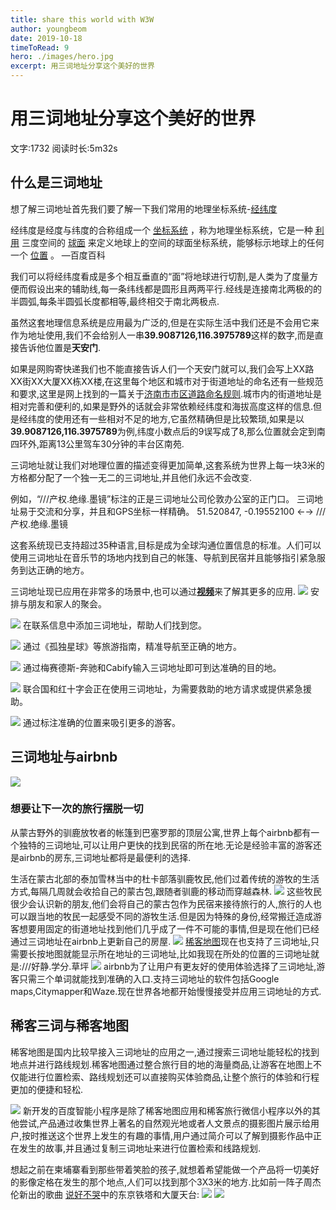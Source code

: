 ```yaml
---
title: share this world with W3W
author: youngbeom
date: 2019-10-18
timeToRead: 9
hero: ./images/hero.jpg
excerpt: 用三词地址分享这个美好的世界
---
```


# 用三词地址分享这个美好的世界
文字:1732    阅读时长:5m32s

## 什么是三词地址 
想了解三词地址首先我们要了解一下我们常用的地理坐标系统-[经纬度](https://baike.baidu.com/item/%E7%BB%8F%E7%BA%AC%E5%BA%A6)   

经纬度是经度与纬度的合称组成一个 [坐标系统](https://baike.baidu.com/item/%E5%9D%90%E6%A0%87%E7%B3%BB%E7%BB%9F/4725756) ，称为地理坐标系统，它是一种 [利用](https://baike.baidu.com/item/%E5%88%A9%E7%94%A8/882910) 三度空间的 [球面](https://baike.baidu.com/item/%E7%90%83%E9%9D%A2/5889102) 来定义地球上的空间的球面坐标系统，能够标示地球上的任何一个 [位置](https://baike.baidu.com/item/%E4%BD%8D%E7%BD%AE/36166) 。 —百度百科

我们可以将经纬度看成是多个相互垂直的“面”将地球进行切割,是人类为了度量方便而假设出来的辅助线,每一条纬线都是圆形且两两平行.经线是连接南北两极的的半圆弧,每条半圆弧长度都相等,最终相交于南北两极点.  

虽然这套地理信息系统是应用最为广泛的,但是在实际生活中我们还是不会用它来作为地址使用,我们不会给别人一串**39.9087126,116.3975789**这样的数字,而是直接告诉他位置是**天安门**. 

如果是网购寄快递我们也不能直接告诉人们一个天安门就可以,我们会写上XX路XX街XX大厦XX栋XX楼,在这里每个地区和城市对于街道地址的命名还有一些规范和要求,这里是网上找到的一篇关于[济南市市区道路命名规则](https://baike.baidu.com/item/%E6%B5%8E%E5%8D%97%E5%B8%82%E5%B8%82%E5%8C%BA%E9%81%93%E8%B7%AF%E5%91%BD%E5%90%8D%E8%A7%84%E5%88%99).城市内的街道地址是相对完善和便利的,如果是野外的话就会非常依赖经纬度和海拔高度这样的信息.但是经纬度的使用还有一些相对不足的地方,它虽然精确但是比较繁琐,如果是以**39.9087126,116.3975789**为例,纬度小数点后的9误写成了8,那么位置就会定到南四环外,距离13公里驾车30分钟的丰台区南苑.  

三词地址就让我们对地理位置的描述变得更加简单,这套系统为世界上每一块3米的方格都分配了一个独一无二的三词地址,并且他们永远不会改变.  

例如，“///产权.绝缘.墨镜”标注的正是三词地址公司伦敦办公室的正门口。
三词地址易于交流和分享，并且和GPS坐标一样精确。
51.520847,  -0.19552100 ←→  ///产权.绝缘.墨镜

这套系统现已支持超过35种语言,目标是成为全球沟通位置信息的标准。人们可以使用三词地址在音乐节的场地内找到自己的帐篷、导航到民宿并且能够指引紧急服务到达正确的地方。

三词地址现已应用在非常多的场景中,也可以通过[**视频**](https://player.youku.com/embed/XNDMwNDMwMDkzNg==?autoplay=true)来了解其更多的应用.
![](./images/share-this-world-with-W3W-1.jpg)
安排与朋友和家人的聚会。  

![](./images/share-this-world-with-W3W-2.jpg)
在联系信息中添加三词地址，帮助人们找到您。  

![](./images/share-this-world-with-W3W-3.jpg)
通过《孤独星球》等旅游指南，精准导航至正确的地方。  

![](./images/share-this-world-with-W3W-4.jpg)
通过梅赛德斯-奔驰和Cabify输入三词地址即可到达准确的目的地。  

![](./images/share-this-world-with-W3W-5.jpg)
联合国和红十字会正在使用三词地址，为需要救助的地方请求或提供紧急援助。 

![](./images/share-this-world-with-W3W-6.jpg)
通过标注准确的位置来吸引更多的游客。

## 三词地址与airbnb
![](./images/share-this-world-with-W3W-7.jpg)
### 想要让下一次的旅行摆脱一切
从蒙古野外的驯鹿放牧者的帐篷到巴塞罗那的顶层公寓,世界上每个airbnb都有一个独特的三词地址,可以让用户更快的找到民宿的所在地.无论是经验丰富的游客还是airbnb的房东,三词地址都将是最便利的选择.  

生活在蒙古北部的泰加雪林当中的杜卡部落驯鹿牧民,他们过着传统的游牧的生活方式,每隔几周就会收拾自己的蒙古包,跟随者驯鹿的移动而穿越森林.
![](./images/share-this-world-with-W3W-8.jpg)
这些牧民很少会认识新的朋友,他们会将自己的蒙古包作为民宿来接待旅行的人,旅行的人也可以跟当地的牧民一起感受不同的游牧生活.但是因为特殊的身份,经常搬迁造成游客想要用固定的街道地址找到他们几乎成了一件不可能的事情,但是现在他们已经通过三词地址在airbnb上更新自己的房屋.
![](./images/share-this-world-with-W3W-9.jpg)
[稀客地图](http://app.ckditu.com/)现在也支持了三词地址,只需要长按地图就能显示所在地址的三词地址,比如我现在所处的位置的三词地址就是:///好静.学分.草坪
![](./images/share-this-world-with-W3W-10.jpg)
airbnb为了让用户有更友好的使用体验选择了三词地址,游客只需三个单词就能找到准确的入口.支持三词地址的软件包括Google maps,Citymapper和Waze.现在世界各地都开始慢慢接受并应用三词地址的方式.  

## 稀客三词与稀客地图
稀客地图是国内比较早接入三词地址的应用之一,通过搜索三词地址能轻松的找到地点并进行路线规划.稀客地图通过整合旅行目的地的海量商品,让游客在地图上不仅能进行位置检索、路线规划还可以直接购买体验商品,让整个旅行的体验和行程更加的便捷和轻松.  

![](./images/share-this-world-with-W3W-11.jpg)
新开发的百度智能小程序是除了稀客地图应用和稀客旅行微信小程序以外的其他尝试,产品通过收集世界上著名的自然观光地或者人文景点的摄影图片展示给用户,按时推送这个世界上发生的有趣的事情,用户通过简介可以了解到摄影作品中正在发生的故事,并且通过复制三词地址来进行位置检索和线路规划.

想起之前在柬埔寨看到那些带着笑脸的孩子,就想着希望能做一个产品将一切美好的影像定格在发生的那个地点,人们可以找到那个3X3米的地方.比如前一阵子周杰伦新出的歌曲 [说好不哭](https://y.qq.com/n/m/detail/mv/index.html?vid=t0032kwa29w)中的东京铁塔和大厦天台:
![](./images/share-this-world-with-W3W-12.jpg)
![](./images/share-this-world-with-W3W-13.jpg)
